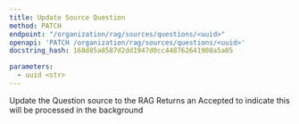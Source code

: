 ```yaml
---
title: Update Source Question
method: PATCH
endpoint: "/organization/rag/sources/questions/<uuid>"
openapi: 'PATCH /organization/rag/sources/questions/<uuid>'
docstring_hash: 168d85a8587d2dd1947d0cc448762641908a5a05

parameters:
  - uuid <str>
---
```


Update the Question source to the RAG
Returns an Accepted to indicate this will be processed in the background
